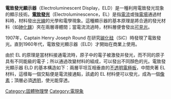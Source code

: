 {{unreferenced|time=2016-04-13T06:21:23+00:00}}
'''電致發光顯示器'''（Electroluminescent Display，ELD）是一種利用電致發光现象的顯示技術。'''[[電致發光|電致發光]]'''（Electroluminescence，EL）是指[[電流|電流]]或強[[電場|電場]]通過材料時，材料發出[[光線|光線]]的光學和電學現象。這種顯示器的基本原理是將合適的發光材料（如[[砷化鎵|砷化鎵]]）夾在兩層導體間；當電流流過時，材料層便會發出[[可見光|可見光]]。

1907年，Captain Henry Joseph Round 在研究[[碳化硅|碳化硅]]（SiC）時發現了電致發光。直到1960年代，電致發光顯示器（ELD）才開始在商業上使用。

由於 EL 的原理是當材料接通電流時，原子中的電子被激發并發光，而不同的原子具有不同能級的電子；所以通過改變材料的組成，可以發出不同顏色的光。電致發光顯示器 ELD 的基本構造如下：兩層平坦互相垂直的[[透明|不透明]][[電極板|電極板]]，中間夾著 EL 材料，這樣每一個交點便是電流接通點，該處的 EL 材料便可以發光，成為一個[[像素|像素]]；頂層必須[[透明|透明]]，使光能穿透。


{{Display Technology}}

[[Category:固體物理學|Category:固體物理學]]
[[Category:電現象|Category:電現象]]